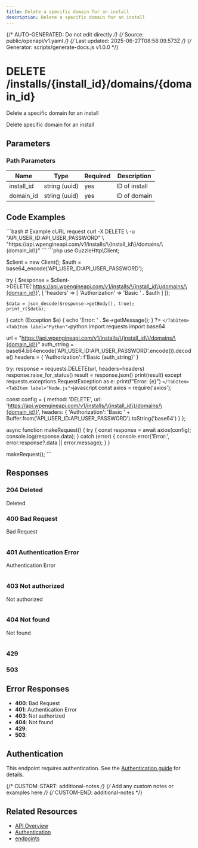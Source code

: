 ```yaml
---
title: Delete a specific domain for an install
description: Delete a specific domain for an install
---
```


{/* AUTO-GENERATED: Do not edit directly */}
{/* Source: public/openapi/v1.yaml */}
{/* Last updated: 2025-06-27T08:58:09.573Z */}
{/* Generator: scripts/generate-docs.js v1.0.0 */}


# DELETE /installs/\{install_id\}/domains/\{domain_id\}

Delete a specific domain for an install

Delete specific domain for an install


## Parameters

### Path Parameters

| Name | Type | Required | Description |
|------|------|----------|-------------|
| install_id | string (uuid) | yes | ID of install |
| domain_id | string (uuid) | yes | ID of domain |



## Code Examples

<Tabs>
  <TabItem label="cURL">
    ```bash
    # Example cURL request
curl -X DELETE \
  -u "API_USER_ID:API_USER_PASSWORD" \
  "https://api.wpengineapi.com/v1/installs/\{install_id\}/domains/\{domain_id\}"
    ```
  </TabItem>
  <TabItem label="PHP">
    ```php
    <?php
// Example PHP request using GuzzleHttp
require_once 'vendor/autoload.php';

use GuzzleHttp\Client;

$client = new Client();
$auth = base64_encode('API_USER_ID:API_USER_PASSWORD');

try {
    $response = $client->DELETE('https://api.wpengineapi.com/v1/installs/\{install_id\}/domains/\{domain_id\}', [
        'headers' => [
            'Authorization' => 'Basic ' . $auth
        ]
    ]);
    
    $data = json_decode($response->getBody(), true);
    print_r($data);
} catch (Exception $e) {
    echo 'Error: ' . $e->getMessage();
}
?>
    ```
  </TabItem>
  <TabItem label="Python">
    ```python
    import requests
import base64

url = "https://api.wpengineapi.com/v1/installs/\{install_id\}/domains/\{domain_id\}"
auth_string = base64.b64encode('API_USER_ID:API_USER_PASSWORD'.encode()).decode()
headers = {
    'Authorization': f'Basic {auth_string}'
}

try:
    response = requests.DELETE(url, headers=headers)
    response.raise_for_status()
    result = response.json()
    print(result)
except requests.exceptions.RequestException as e:
    print(f"Error: {e}")
    ```
  </TabItem>
  <TabItem label="Node.js">
    ```javascript
    const axios = require('axios');

const config = {
  method: 'DELETE',
  url: 'https://api.wpengineapi.com/v1/installs/\{install_id\}/domains/\{domain_id\}',
  headers: {
    'Authorization': 'Basic ' + Buffer.from('API_USER_ID:API_USER_PASSWORD').toString('base64')
  }
};

async function makeRequest() {
  try {
    const response = await axios(config);
    console.log(response.data);
  } catch (error) {
    console.error('Error:', error.response?.data || error.message);
  }
}

makeRequest();
    ```
  </TabItem>
</Tabs>


## Responses

### 204 Deleted

Deleted


### 400 Bad Request

Bad Request

```json

```

### 401 Authentication Error

Authentication Error

```json

```

### 403 Not authorized

Not authorized

```json

```

### 404 Not found

Not found

```json

```

### 429 



### 503 




## Error Responses

- **400**: Bad Request
- **401**: Authentication Error
- **403**: Not authorized
- **404**: Not found
- **429**: 
- **503**: 

## Authentication

This endpoint requires authentication. See the [Authentication guide](/api-reference/authentication/) for details.

{/* CUSTOM-START: additional-notes */}
{/* Add any custom notes or examples here */}
{/* CUSTOM-END: additional-notes */}

## Related Resources

- [API Overview](/api-reference/overview/)
- [Authentication](/api-reference/authentication/)
- [ endpoints](/api-reference/endpoints//)
